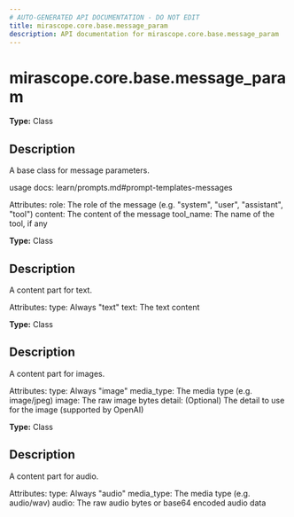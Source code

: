 ```yaml
---
# AUTO-GENERATED API DOCUMENTATION - DO NOT EDIT
title: mirascope.core.base.message_param
description: API documentation for mirascope.core.base.message_param
---
```


# mirascope.core.base.message_param

**Type:** Class

## Description

A base class for message parameters.

usage docs: learn/prompts.md#prompt-templates-messages

Attributes:
    role: The role of the message (e.g. "system", "user", "assistant", "tool")
    content: The content of the message
    tool_name: The name of the tool, if any


**Type:** Class

## Description

A content part for text.

Attributes:
    type: Always "text"
    text: The text content


**Type:** Class

## Description

A content part for images.

Attributes:
    type: Always "image"
    media_type: The media type (e.g. image/jpeg)
    image: The raw image bytes
    detail: (Optional) The detail to use for the image (supported by OpenAI)


**Type:** Class

## Description

A content part for audio.

Attributes:
    type: Always "audio"
    media_type: The media type (e.g. audio/wav)
    audio: The raw audio bytes or base64 encoded audio data


